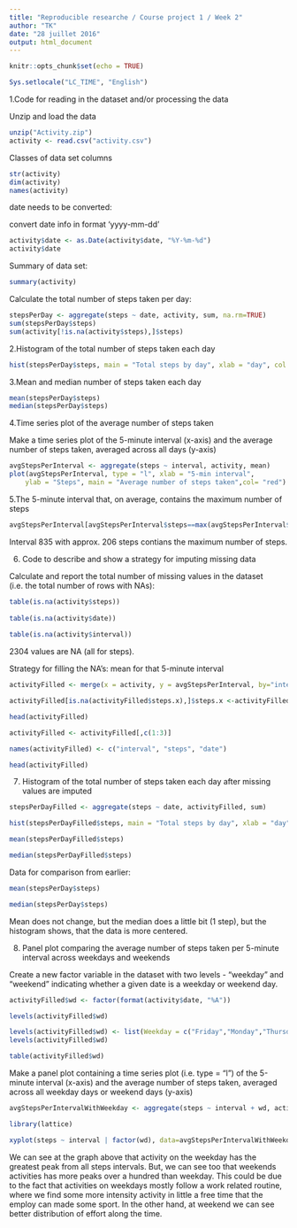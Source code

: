 ```yaml
---
title: "Reproducible researche / Course project 1 / Week 2"
author: "TK"
date: "28 juillet 2016"
output: html_document
---
```


```r
knitr::opts_chunk$set(echo = TRUE)
```
```r
Sys.setlocale("LC_TIME", "English")
```
1.Code for reading in the dataset and/or processing the data 

 Unzip and load the data 
```r
unzip("Activity.zip")
activity <- read.csv("activity.csv")
```
 Classes of data set columns
```r
str(activity)
dim(activity)
names(activity)
```
date needs to be converted:

convert date info in format 'yyyy-mm-dd'
```r
activity$date <- as.Date(activity$date, "%Y-%m-%d")
activity$date
```
Summary of data set:

```r
summary(activity)
```

Calculate the total number of steps taken per day:
        
```r
stepsPerDay <- aggregate(steps ~ date, activity, sum, na.rm=TRUE)
sum(stepsPerDay$steps)
sum(activity[!is.na(activity$steps),]$steps)
```
2.Histogram of the total number of steps taken each day

```r
hist(stepsPerDay$steps, main = "Total steps by day", xlab = "day", col = "green")
```
3.Mean and median number of steps taken each day

```r
mean(stepsPerDay$steps)
median(stepsPerDay$steps)

```

4.Time series plot of the average number of steps taken

 Make a time series plot of the 5-minute interval (x-axis) 
 and the average number of steps taken, averaged across all days (y-axis)

```r
avgStepsPerInterval <- aggregate(steps ~ interval, activity, mean)
plot(avgStepsPerInterval, type = "l", xlab = "5-min interval", 
    ylab = "Steps", main = "Average number of steps taken",col= "red")
```
5.The 5-minute interval that, on average, contains the maximum number of steps

```r
avgStepsPerInterval[avgStepsPerInterval$steps==max(avgStepsPerInterval$steps),]
```

Interval 835 with approx. 206 steps contians the maximum number of steps.

 6. Code to describe and show a strategy for imputing missing data

 Calculate and report the total number of missing values in the dataset
 (i.e. the total number of rows with NAs):
        
```r
table(is.na(activity$steps))
 
table(is.na(activity$date))
 
table(is.na(activity$interval))

```
2304 values are NA (all for steps).

Strategy for filling the NA's: mean for that 5-minute interval

```r
activityFilled <- merge(x = activity, y = avgStepsPerInterval, by="interval", all.x=T)

activityFilled[is.na(activityFilled$steps.x),]$steps.x <-activityFilled[is.na(activityFilled$steps.x),]$steps.y 

head(activityFilled)

activityFilled <- activityFilled[,c(1:3)]

names(activityFilled) <- c("interval", "steps", "date")

head(activityFilled)
```
7. Histogram of the total number of steps taken each day after missing values are imputed

```r
stepsPerDayFilled <- aggregate(steps ~ date, activityFilled, sum)

hist(stepsPerDayFilled$steps, main = "Total steps by day", xlab = "day", col = "orange")

mean(stepsPerDayFilled$steps)

median(stepsPerDayFilled$steps)

```
 Data for comparison from earlier:
```r
mean(stepsPerDay$steps)

median(stepsPerDay$steps)

```
 Mean does not change, but the median does a little bit (1 step), but the histogram shows, 
 that the data is more centered.

8. Panel plot comparing the average number of steps taken per 5-minute interval across weekdays and weekends

 Create a new factor variable in the dataset with two levels - "weekday" and "weekend" 
 indicating whether a given date is a weekday or weekend day.

```r
activityFilled$wd <- factor(format(activity$date, "%A"))

levels(activityFilled$wd)

levels(activityFilled$wd) <- list(Weekday = c("Friday","Monday","Thursday","Tuesday","Wednesday"), Weekend = c("Saturday","Sunday"))
levels(activityFilled$wd)

table(activityFilled$wd)

```
Make a panel plot containing a time series plot (i.e. type = "l") of the 5-minute interval (x-axis) 
and the average number of steps taken, averaged across all weekday days or weekend days (y-axis)

```r
avgStepsPerIntervalWithWeekday <- aggregate(steps ~ interval + wd, activityFilled, mean)

library(lattice)

xyplot(steps ~ interval | factor(wd), data=avgStepsPerIntervalWithWeekday, type = "l", layout=c(1,2))

```
We can see at the graph above that activity on the weekday has the greatest peak from all steps intervals. But, we can see too that weekends activities has more peaks over a hundred than weekday. This could be due to the fact that activities on weekdays mostly follow a work related routine, where we find some more intensity activity in little a free time that the employ can made some sport. In the other hand, at weekend we can see better distribution of effort along the time.
